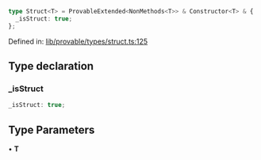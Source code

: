 ```ts
type Struct<T> = ProvableExtended<NonMethods<T>> & Constructor<T> & {
  _isStruct: true;
};
```

Defined in: [lib/provable/types/struct.ts:125](https://github.com/o1-labs/o1js/blob/df1ff77af12d7cbbed4a6167f02815fad4f0dceb/src/lib/provable/types/struct.ts#L125)

## Type declaration

### \_isStruct

```ts
_isStruct: true;
```

## Type Parameters

• **T**
